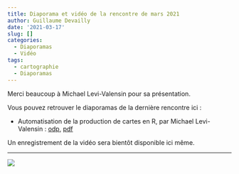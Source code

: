 ```yaml
---
title: Diaporama et vidéo de la rencontre de mars 2021
author: Guillaume Devailly
date: '2021-03-17'
slug: []
categories:
  - Diaporamas
  - Vidéo
tags:
  - cartographie
  - Diaporamas
---
```



Merci beaucoup à Michael Levi-Valensin pour sa présentation.

Vous pouvez retrouver le diaporamas de la dernière rencontre ici :

- Automatisation de la production de cartes en R, par Michael Levi-Valensin : [odp](https://r-toulouse.netlify.app/diapos/2021_03_16_TypoCRAGE.odp),
[pdf](https://r-toulouse.netlify.app/diapos/2021_03_16_TypoCRAGE.pdf)

Un enregistrement de la vidéo sera bientôt disponible ici même.

---

![](/img/logo.svg)
